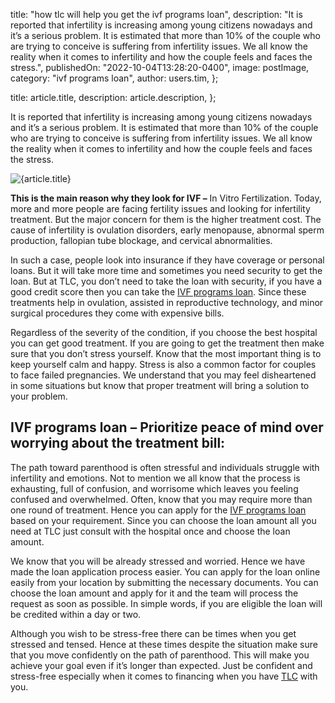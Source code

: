 
  title: "how tlc will help you get the ivf programs loan",
  description:
    "It is reported that infertility is increasing among young citizens nowadays and it’s a serious problem. It is estimated that more than 10% of the couple who are trying to conceive is suffering from infertility issues. We all know the reality when it comes to infertility and how the couple feels and faces the stress.",
  publishedOn: "2022-10-04T13:28:20-0400",
  image: postImage,
  category: "ivf programs loan",
  author: users.tim,
};

  title: article.title,
  description: article.description,
};


It is reported that infertility is increasing among young citizens nowadays and it’s a serious problem. It is estimated that more than 10% of the couple who are trying to conceive is suffering from infertility issues. We all know the reality when it comes to infertility and how the couple feels and faces the stress.

<Image src={postImage} alt={article.title} />

**This is the main reason why they look for IVF –** In Vitro Fertilization. Today, more and more people are facing fertility issues and looking for infertility treatment. But the major concern for them is the higher treatment cost. The cause of infertility is ovulation disorders, early menopause, abnormal sperm production, fallopian tube blockage, and cervical abnormalities.

In such a case, people look into insurance if they have coverage or personal loans. But it will take more time and sometimes you need security to get the loan. But at TLC, you don’t need to take the loan with security, if you have a good credit score then you can take the [IVF programs loan](https://tlc.com.au/things-to-keep-in-mind-before-taking-ivf-programs-loan/). Since these treatments help in ovulation, assisted in reproductive technology, and minor surgical procedures they come with expensive bills.

Regardless of the severity of the condition, if you choose the best hospital you can get good treatment. If you are going to get the treatment then make sure that you don’t stress yourself. Know that the most important thing is to keep yourself calm and happy. Stress is also a common factor for couples to face failed pregnancies. We understand that you may feel disheartened in some situations but know that proper treatment will bring a solution to your problem.

## IVF programs loan – Prioritize peace of mind over worrying about the treatment bill:

The path toward parenthood is often stressful and individuals struggle with infertility and emotions. Not to mention we all know that the process is exhausting, full of confusion, and worrisome which leaves you feeling confused and overwhelmed. Often, know that you may require more than one round of treatment. Hence you can apply for the [IVF programs loan](https://medical.tlc.com.au/ivf-programs/) based on your requirement. Since you can choose the loan amount all you need at TLC just consult with the hospital once and choose the loan amount.

We know that you will be already stressed and worried. Hence we have made the loan application process easier. You can apply for the loan online easily from your location by submitting the necessary documents. You can choose the loan amount and apply for it and the team will process the request as soon as possible. In simple words, if you are eligible the loan will be credited within a day or two.

Although you wish to be stress-free there can be times when you get stressed and tensed. Hence at these times despite the situation make sure that you move confidently on the path of parenthood. This will make you achieve your goal even if it’s longer than expected. Just be confident and stress-free especially when it comes to financing when you have [TLC](https://tlc.com.au/) with you.
